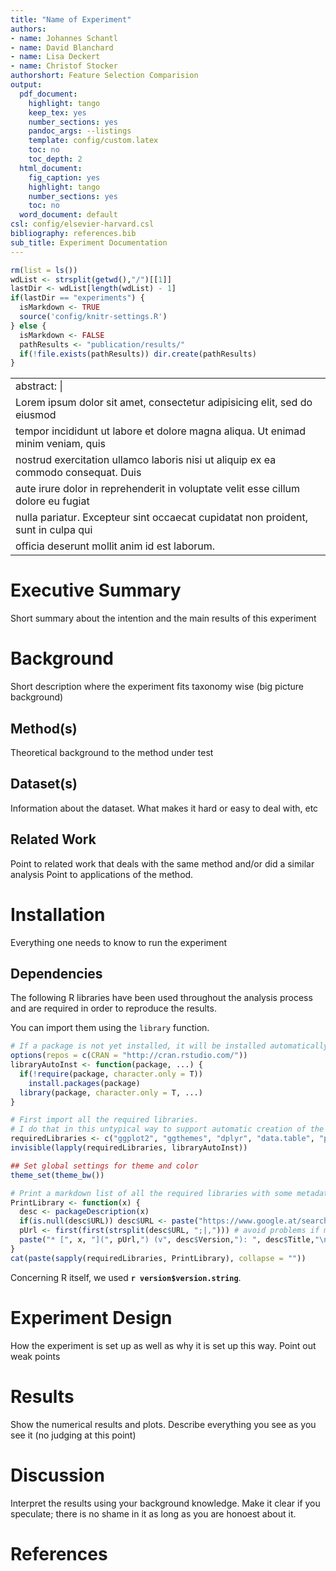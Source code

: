 ```yaml
---
title: "Name of Experiment"
authors:
- name: Johannes Schantl
- name: David Blanchard
- name: Lisa Deckert
- name: Christof Stocker
authorshort: Feature Selection Comparision
output:
  pdf_document:
    highlight: tango
    keep_tex: yes
    number_sections: yes
    pandoc_args: --listings
    template: config/custom.latex
    toc: no
    toc_depth: 2
  html_document:
    fig_caption: yes
    highlight: tango
    number_sections: yes
    toc: no
  word_document: default
csl: config/elsevier-harvard.csl
bibliography: references.bib
sub_title: Experiment Documentation
---
```

```r
rm(list = ls())
wdList <- strsplit(getwd(),"/")[[1]]
lastDir <- wdList[length(wdList) - 1]
if(lastDir == "experiments") {
  isMarkdown <- TRUE
  source('config/knitr-settings.R')
} else {
  isMarkdown <- FALSE
  pathResults <- "publication/results/"
  if(!file.exists(pathResults)) dir.create(pathResults)
}
```

<!--- =================================================== --->
<!--- =============== CONTENT STARTS HERE =============== --->
<!--- =================================================== --->

---
abstract: |
  Lorem ipsum dolor sit amet, consectetur adipisicing elit, sed do eiusmod
  tempor incididunt ut labore et dolore magna aliqua. Ut enimad minim veniam, quis
  nostrud exercitation ullamco laboris nisi ut aliquip ex ea commodo consequat. Duis
  aute irure dolor in reprehenderit in voluptate velit esse cillum dolore eu fugiat
  nulla pariatur. Excepteur sint occaecat cupidatat non proident, sunt in culpa qui
  officia deserunt mollit anim id est laborum.
---

# Executive Summary

Short summary about the intention and the main results of this experiment

# Background

Short description where the experiment fits taxonomy wise (big picture background)

## Method(s)

Theoretical background to the method under test

## Dataset(s)

Information about the dataset. What makes it hard or easy to deal with, etc

## Related Work

Point to related work that deals with the same method and/or did a similar analysis
Point to applications of the method.

# Installation

Everything one needs to know to run the experiment

## Dependencies

The following R libraries have been used throughout the
analysis process and are required in order to reproduce the results.

You can import them using the ``library`` function.

```r
# If a package is not yet installed, it will be installed automatically
options(repos = c(CRAN = "http://cran.rstudio.com/"))
libraryAutoInst <- function(package, ...) {
  if(!require(package, character.only = T)) 
    install.packages(package)
  library(package, character.only = T, ...)
}

# First import all the required libraries.
# I do that in this untypical way to support automatic creation of the dpendencie list
requiredLibraries <- c("ggplot2", "ggthemes", "dplyr", "data.table", "pander", "knitr")
invisible(lapply(requiredLibraries, libraryAutoInst))

## Set global settings for theme and color
theme_set(theme_bw())
```

```r
# Print a markdown list of all the required libraries with some metadata
PrintLibrary <- function(x) {
  desc <- packageDescription(x)
  if(is.null(desc$URL)) desc$URL <- paste("https://www.google.at/search?q=R package", x)
  pUrl <- first(first(strsplit(desc$URL, ";|,"))) # avoid problems if multiple URLs are listed
  paste("* [", x, "](", pUrl,") (v", desc$Version,"): ", desc$Title,"\n", sep="")
}
cat(paste(sapply(requiredLibraries, PrintLibrary), collapse = ""))
```

Concerning R itself, we used **`r version$version.string`**.


# Experiment Design

How the experiment is set up as well as why it is set up this way.
Point out weak points

# Results

Show the numerical results and plots. Describe everything you see as you see it (no judging at this point)

# Discussion

Interpret the results using your background knowledge. Make it clear if you speculate; there is no shame in it as long as you are honoest about it.

\newpage

# References
